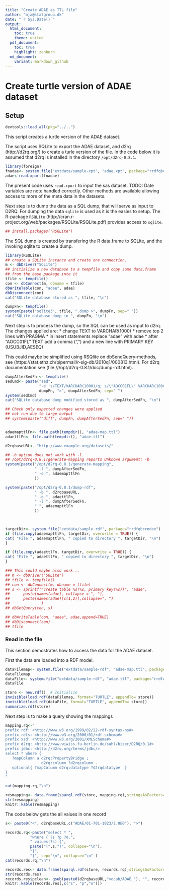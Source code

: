 ```yaml
---
title: "Create ADAE as TTL file"
author: "mja@statgroup.dk"
date: "`r Sys.Date()`"
output:
  html_document:
    toc: true
    theme: united
  pdf_document:
    toc: true
    highlight: zenburn
  md_document:
    variant: markdown_github
---
```


# Create turtle version of ADAE dataset

## Setup

```r
devtools::load_all(pkg="../..")
```

This script creates a turtle version of the ADAE dataset.

The script uses SQLite to export the ADAE dataset, and d2rq (http://d2rq.org/) to create a turle version of the file.
In the code below it is assumed that d2rq is installed in the directory `/opt/d2rq-0.8.1`.

```r
library(foreign)
fnadae<- system.file("extdata/sample-xpt", "adae.xpt", package="rrdfqbcrndex")
adae<-read.xport(fnadae)
```

The present code uses `read.xport` to input the sas dataset.
TODO: Date variables are note handled correctly. Other
methods are available allowing access to more of the meta data in the
datasets.

Next step is to dump the data as a SQL dump, that will serve as input
to D2RQ.  For dumping the data `sqlite` is used as it is the easies to
setup. The R-package `RSQLite`
(http://cran.r-project.org/web/packages/RSQLite/RSQLite.pdf) provides
access to `sqlite`.

```r
## install.packages("RSQLite")
```

The SQL dump is created by transfering the R data.frame to SQLite, and the invoking sqlite to create a dump.
```r
library(RSQLite)
## create a SQLite instance and create one connection.
m <- dbDriver("SQLite")
## initialize a new database to a tempfile and copy some data.frame
## from the base package into it
tfile <- tempfile()
con <- dbConnect(m, dbname = tfile)
dbWriteTable(con, "adae", adae)
dbDisconnect(con)
cat("SQLite database stored as ", tfile, "\n")

dumpFn<- tempfile()
system(paste("sqlite3", tfile, ".dump >", dumpFn, sep=" "))
cat("SQLite database dump in ", dumpFn, "\n")
```

Next step is to process the dump, so the SQL can be used as input to d2rq.
The changes applied are:
*  change TEXT to VARCHAR(1000)
*  remove top 2 lines with PRAGMA
*  in insert statements replace "adae"  with adae
*  after "AOCC01FL" TEXT add a comma (",") and a new line with PRIMARY KEY (USUBJID,AESEQ)

This could maybe be simplified using  RSQlite on dbSendQuery-methods, see (https://stat.ethz.ch/pipermail/r-sig-db/2010q1/000813.html).
For d2rq documentation see (file:///opt/d2rq-0.8.1/doc/dump-rdf.html).

```r
dumpAfterSedFn <- tempfile()
sedCmd<- paste("sed",
               "-e 's/TEXT/VARCHAR(1000)/g; s/\"AOCC01FL\" VARCHAR(1000)/\"AOCC01FL\" VARCHAR(1000), PRIMARY KEY (USUBJID,AESEQ)/; s/\"adae\"/adae/g; 1,2 d; $ d; ' ",
               dumpFn, ">", dumpAfterSedFn, sep=" ")
system(sedCmd)
cat("SQLite database dump modified stored as ", dumpAfterSedFn, "\n")

## Check only expected changes were applied
## not run due to large output
## system(paste("diff", dumpFn, dumpAfterSedFn, sep=" "))


adaemapttlFn<- file.path(tempdir(), "adae-map.ttl")
adaettlFn<- file.path(tempdir(), "adae.ttl")

d2rqbaseURL<- "http://www.example.org/datasets/"

## -b option does not work with -l
## /opt/d2rq-0.8.1/generate-mapping reports Unknown argument: -b
system(paste("/opt/d2rq-0.8.1/generate-mapping",
             " -l ", dumpAfterSedFn,
             " -o ", adaemapttlFn
             ))

system(paste("/opt/d2rq-0.8.1/dump-rdf",
             " -b ", d2rqbaseURL,
             " -o ", adaettlFn,
             " -l ", dumpAfterSedFn,
             " ", adaemapttlFn
             ))
 


targetDir<- system.file("extdata/sample-rdf", package="rrdfqbcrndex")
if (file.copy(adaemapttlFn, targetDir, overwrite = TRUE)) {
cat( "File ", adaemapttlFn, " copied to directory ", targetDir, "\n")
}

if (file.copy(adaettlFn, targetDir, overwrite = TRUE)) {
cat( "File ", adaettlFn, " copied to directory ", targetDir, "\n")
}

```

```r
### This could maybe also work ..
## m <- dbDriver("SQLite")
## tfile <- tempfile()
## con <- dbConnect(m, dbname = tfile)
## s <- sprintf("create table %s(%s, primary key(%s))", "adae",
## 		paste(names(adae), collapse = ", "),
## 		paste(names(adae)[c(1,2)],collapse=", ")
##              )
## dbGetQuery(con, s)

## dbWriteTable(con, "adae", adae,append=TRUE)
## dbDisconnect(con)
## tfile
```


### Read in the file

This section demostrates how to access the data for the ADAE dataset.

First the data are loaded into a RDF model.
```r

dataFilemap<- system.file("extdata/sample-rdf", "adae-map.ttl", package="rrdfqbcrndex")
dataFilemap
dataFile<- system.file("extdata/sample-rdf", "adae.ttl", package="rrdfqbcrndex")
dataFile

store <- new.rdf()  # Initialize
invisible(load.rdf(dataFilemap, format="TURTLE", appendTo= store))
invisible(load.rdf(dataFile, format="TURTLE", appendTo= store))
summarize.rdf(store)
```

Next step is to make a query showing the mappings
```r
mapping.rq<-"
prefix rdf: <http://www.w3.org/1999/02/22-rdf-syntax-ns#> 
prefix rdfs: <http://www.w3.org/2000/01/rdf-schema#> 
prefix xsd: <http://www.w3.org/2001/XMLSchema#> 
prefix d2rq: <http://www.wiwiss.fu-berlin.de/suhl/bizer/D2RQ/0.1#> 
prefix jdbc: <http://d2rq.org/terms/jdbc/> 
select * where {
   ?mapColumn a d2rq:PropertyBridge ;
                d2rq:column ?d2rqcolumn .
   optional{ ?mapColumn d2rq:datatype ?d2rqdatatype  }
}
"

cat(mapping.rq,"\n")

resmapping<- data.frame(sparql.rdf(store, mapping.rq),stringsAsFactors=FALSE)
str(resmapping)
knitr::kable(resmapping)
```


The code below gets the all values in one record
```r

s<- paste0("<", d2rqbaseURL,c("ADAE/01-701-1023/2.0E0"), ">")

records.rq<-paste("select * ",
           "where { ?s ?p ?o.",
           " values(?s) {",
           paste("(",s,")", collapse="\n"),
           "}",
           "}", sep="\n", collapse="\n" )
cat(records.rq,"\n")

records.res<- data.frame(sparql.rdf(store, records.rq),stringsAsFactors=FALSE)
str(records.res)
records.res$pclean<- gsub(paste0(d2rqbaseURL,"vocab/ADAE_"), "", records.res$p)
knitr::kable(records.res[,c("s", "p","o")])


```
